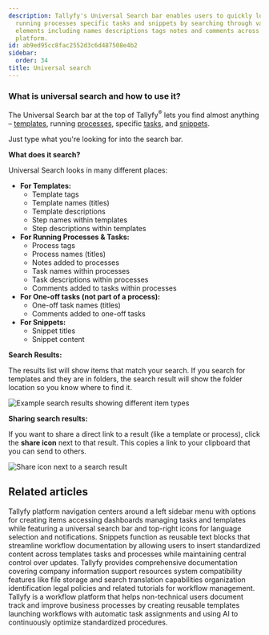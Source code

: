 ```yaml
---
description: Tallyfy's Universal Search bar enables users to quickly locate templates
  running processes specific tasks and snippets by searching through various content
  elements including names descriptions tags notes and comments across the entire
  platform.
id: ab9ed95cc8fac2552d3c6d487508e4b2
sidebar:
  order: 34
title: Universal search
---
```


### What is universal search and how to use it?

The Universal Search bar at the top of Tallyfy<sup>®</sup> lets you find almost anything – [templates](/products/pro/documenting/templates/), running [processes](/products/pro/tracking-and-tasks/processes/), specific [tasks](/products/pro/tracking-and-tasks/tasks/), and [snippets](/products/pro/documenting/templates/snippets/).

Just type what you're looking for into the search bar.

**What does it search?**

Universal Search looks in many different places:

*   **For Templates:**
    *   Template tags
    *   Template names (titles)
    *   Template descriptions
    *   Step names within templates
    *   Step descriptions within templates
*   **For Running Processes & Tasks:**
    *   Process tags
    *   Process names (titles)
    *   Notes added to processes
    *   Task names within processes
    *   Task descriptions within processes
    *   Comments added to tasks within processes
*   **For One-off tasks (not part of a process):**
    *   One-off task names (titles)
    *   Comments added to one-off tasks
*   **For Snippets:**
    *   Snippet titles
    *   Snippet content

**Search Results:**

The results list will show items that match your search. If you search for templates and they are in folders, the search result will show the folder location so you know where to find it.

![Example search results showing different item types](https://screenshots.tallyfy.com/tallyfy%2Fpro%2Fdesktop-light-search-bar-results.png)

**Sharing search results:**

If you want to share a direct link to a result (like a template or process), click the **share icon** next to that result. This copies a link to your clipboard that you can send to others.

![Share icon next to a search result](https://screenshots.tallyfy.com/tallyfy%2Fpro%2Fdesktop-light-copy-search-result-link.png)


## Related articles
<CardGrid>
<LinkTitleCard header="<b>Tutorials > Navigate Tallyfy</b>" href="/products/pro/tutorials/navigate-tallyfy/" > Tallyfy platform navigation centers around a left sidebar menu with options for creating items accessing dashboards managing tasks and templates while featuring a universal search bar and top-right icons for language selection and notifications. </LinkTitleCard>
<LinkTitleCard header="<b>Templates > Snippets</b>" href="/products/pro/documenting/templates/snippets/" > Snippets function as reusable text blocks that streamline workflow documentation by allowing users to insert standardized content across templates tasks and processes while maintaining central control over updates. </LinkTitleCard>
<LinkTitleCard header="<b>Pro > Miscellaneous</b>" href="/products/pro/miscellaneous/" > Tallyfy provides comprehensive documentation covering company information support resources system compatibility features like file storage and search translation capabilities organization identification legal policies and related tutorials for workflow management. </LinkTitleCard>
<LinkTitleCard header="<b>Introduction</b>" href="/products/pro/" > Tallyfy is a workflow platform that helps non-technical users document track and improve business processes by creating reusable templates launching workflows with automatic task assignments and using AI to continuously optimize standardized procedures. </LinkTitleCard>
</CardGrid>